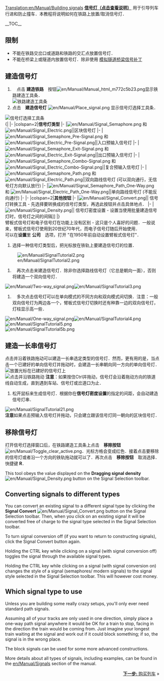 [[Translation:en/Manual/Building signals]]
{{zh/Manual/Tutorial/教程}}
'''[[zh/Manual/信号灯|信号灯（点击查看说明）]]''' 用于引导列车行进和防止撞车．本教程将说明如何在铁路上放置/取消信号灯．

__TOC__
== 限制 ==
* 不能在铁路交岔口或道路和铁路的交汇点放置信号灯．
* 不能在桥梁上或隧道内放置信号灯．除非使用 [[en/Community/Patches/Tunnel Signals|模拟隧道桥梁信号补丁]]

== 建造信号灯 ==
#　点击 '''建造铁路'''　按钮[[File:en/Manual/Manual html m772c5b23.png]]显示铁路建造工具条．<br/>[[File:en/Manual/Railroad Construction.png|none|frame|铁路建造工具条]]
# 点击　'''建造信号灯''' [[File:en/Manual/Place signal.png]] 显示信号灯选择工具条．<br/>
[[File:en/Manual/Signal Selection.png|none|frame|信号灯选择工具条]]<br/>
{|
|-
|colspan=2|'''信号灯类型'''
|-
|[[File:en/Manual/Signal Semaphore.png]] 和 [[File:en/Manual/Signal Electric.png]]||区块信号灯
|-
|[[File:en/Manual/Signal Semaphore Pre-Signal.png]] 和 [[File:en/Manual/Signal Electric Pre-Signal.png]]||入口预输入信号灯
|-
|[[File:en/Manual/Signal Semaphore Exit-Signal.png]] 和 [[File:en/Manual/Signal Electric Exit-Signal.png]]||出口预输入信号灯
|-
|[[File:en/Manual/Signal Semaphore Combo-Signal.png]] 和 [[File:en/Manual/Signal Electric Combo-Signal.png]]||复合预输入信号灯
|-
|[[File:en/Manual/Signal Semaphore Path.png]] 和 [[File:en/Manual/Signal Electric Path.png]]||双向路线信号灯 (可以双向通行，无信号灯方向默认放行)
|-
|[[File:en/Manual/Signal Semaphore Path One-Way.png]] 和 [[File:en/Manual/Signal Electric Path One-Way.png]]||单向路线信号灯 (不能反向通行)
|-
|-
|colspan=2|'''其他按钮'''
|-
|[[File:en/Manual/Signal Convert.png]]|| 信号灯转换工具 - 先选择要转换成的信号灯类型，再选此按钮并点击具体地点．
|-
|[[File:en/Manual/Signal Density.png]]|| 信号灯密度设置 - 设置当使用批量建造信号灯时，信号灯之间的间隔]]
|}<br/>
臂板式信号灯和电子信号灯在功能上没有区别 - 这只是个人喜好的问题．一般说来，臂板式信号灯使用到20世纪70年代，而电子信号灯随后开始使用．<br/>
可以在'''设置'''里 '''公司'''　选项，打开 "在1950年前自动设置臂板式信号灯"．<br/>

#选择一种信号灯类型后，把光标放在铁轨上要建造信号灯的位置．<br/>
[[File:en/Manual/SignalTutorial2.png|none|frame]]
#　再次点击来建造信号灯．除非你选择路线信号灯（它总是朝向一面），否则将建造一个双向信号灯．<br/>
[[File:en/Manual/Two-way signal.png|frame|left]][[File:en/Manual/SignalTutorial3.png|none|frame]]
#　多次点击信号灯可以在单向模式的不同方向和双向模式间切换．注意：一般双向信号灯为两边各一个，臂板式信号灯切换时还有种靠一边的双向信号灯，灯柱显示高一些．<br/>
[[File:en/Manual/One-way signal.png|frame|left]][[File:en/Manual/SignalTutorial4.png|none|frame]]
<br/>[[File:en/Manual/SignalTutorial5.png|none|frame]]
<br/>[[File:en/Manual/SignalTutorial5b.png|none|frame]]

== 建造一长串信号灯 ==
点击并沿着铁路拖动可以建造一长串选定类型的信号灯．然而，更有用的是，当点击一个已建好的单向信号灯并拖动时，会建造一长串朝向同一方向的单向信号灯．<br/>
[[File:en/Manual/SignalTutorial4.png|none|frame|放置光标在已建好的信号灯上]]
<br/>[[File:en/Manual/SignalTutorial20.png|none|frame|点击并沿铁路拖动]]
'''注意'''：如果按住Ctrl并拖动，信号灯会沿着拖动方向的铁道线自动生成，直到遇到车站、信号灯或岔道口为止．

#松开鼠标来生成信号灯．根据你在'''信号灯密度设置'''的指定的间距，会自动建造信号灯串．<br/>
[[File:en/Manual/SignalTutorial21.png|none|frame]]<br/>
'''注意'''如果点击预输入信号灯并拖动，只会建立跟该信号灯同一朝向的区块信号灯．

== 移除信号灯 ==
打开信号灯选择窗口后，在铁路建造工具条上点击　'''移除按钮'''[[File:en/Manual/Toggle clear active.png]]．光标方格会变成红色．接着点击要移除的信号灯或者沿一个方向的铁轨拖动就可以了．再次点击　'''移除按钮'''　取消选择．快捷键 '''R'''．

This tool obeys the value displayed on the '''Dragging signal density'''[[File:en/Manual/Signal Density.png]] button on the Signal Selection toolbar.

== Converting signals to different types ==
You can convert an existing signal to a different signal type by clicking the '''Signal Convert''' [[File:en/Manual/Signal Convert.png]] button on the Signal Selection toolbar. Then, when you click on an existing signal it will be converted free of charge to the signal type selected in the Signal Selection toolbar.

To turn signal conversion off (if you want to return to constructing signals), click the Signal Convert button again.

Holding the CTRL key while clicking on a signal (with signal conversion off) toggles the signal through the available signal types.

Holding the CTRL key while clicking on a signal (with signal conversion on) changes the style of a signal (semaphores/ modern signals) to the signal style selected in the Signal Selection toolbar. This will however cost money.

== Which signal type to use ==
Unless you are building some really crazy setups, you'll only ever need standard path signals.

Assuming all of your tracks are only used in one direction, simply place a one-way path signal anywhere it would be OK for a train to stop, facing in the direction the train would be coming from. Just imagine your longest train waiting at the signal and work out if it could block something; if so, the signal is in the wrong place.

The block signals can be used for some more advanced constructions.

More details about all types of signals, including examples, can be found in the [[en/Manual/Signals]] section of the manual.

<span style="float: right">[[zh/教程/购买列车|'''下一步:''' 购买列车]] &raquo;</span>